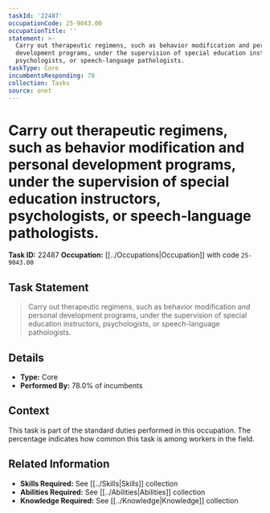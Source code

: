 ```yaml
---
taskId: '22487'
occupationCode: 25-9043.00
occupationTitle: ''
statement: >-
  Carry out therapeutic regimens, such as behavior modification and personal
  development programs, under the supervision of special education instructors,
  psychologists, or speech-language pathologists.
taskType: Core
incumbentsResponding: 78
collection: Tasks
source: onet
---
```

# Carry out therapeutic regimens, such as behavior modification and personal development programs, under the supervision of special education instructors, psychologists, or speech-language pathologists.

**Task ID:** 22487
**Occupation:** [[../Occupations|Occupation]] with code `25-9043.00`

## Task Statement

> Carry out therapeutic regimens, such as behavior modification and personal development programs, under the supervision of special education instructors, psychologists, or speech-language pathologists.

## Details

- **Type:** Core
- **Performed By:** 78.0% of incumbents

## Context

This task is part of the standard duties performed in this occupation. The percentage indicates how common this task is among workers in the field.

## Related Information

- **Skills Required:** See [[../Skills|Skills]] collection
- **Abilities Required:** See [[../Abilities|Abilities]] collection
- **Knowledge Required:** See [[../Knowledge|Knowledge]] collection
